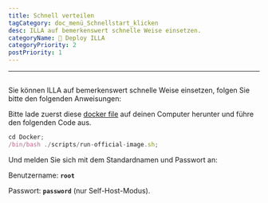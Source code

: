 ```yaml
---
title: Schnell verteilen
tagCategory: doc_menü_Schnellstart_klicken
desc: ILLA auf bemerkenswert schnelle Weise einsetzen.
categoryName: 👷 Deploy ILLA
categoryPriority: 2
postPriority: 1
---
```


* * *

## <Heading hidden>Schnell verteilen</Heading>

Sie können ILLA auf bemerkenswert schnelle Weise einsetzen, folgen Sie bitte den folgenden Anweisungen:

Bitte lade zuerst diese [docker file](https://github.com/illacloud/deploy-illa-manually/tree/main/docker) auf deinen Computer herunter und führe den folgenden Code aus.

```jsx
cd Docker;
/bin/bash ./scripts/run-official-image.sh;
```

Und melden Sie sich mit dem Standardnamen und Passwort an:

Benutzername: **`root`**

Passwort: **`password`** (nur Self-Host-Modus).

